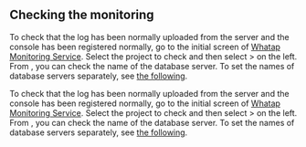 ## Checking the monitoring

<Xclude product="oracle-pro">

To check that the log has been normally uploaded from the server and the console has been registered normally, go to the initial screen of [Whatap Monitoring Service](https://service.whatap.io). Select the project to check and then select <Cmdname sid="side_management" className="uitext" /> &gt; <Cmdname sid="side_dbAgents" className="uitext" /> on the left. From <Cmdname sid="side_dbAgents" className="uitext" />, you can check the name of the database server. To set the names of database servers separately, see [the following](agent-dbx-settings#naming).

</Xclude>

<InDoc product="oracle-pro">

To check that the log has been normally uploaded from the server and the console has been registered normally, go to the initial screen of [Whatap Monitoring Service](https://service.whatap.io). Select the project to check and then select <Cmdname sid="side_management" className="uitext" /> &gt; <Cmdname sid="side_dbAgents" className="uitext" /> on the left. From <Cmdname sid="side_dbAgents" className="uitext" />, you can check the name of the database server. To set the names of database servers separately, see [the following](agent-settings#naming).

</InDoc>

<ImgLang img='db-check-monitoring-agent-lists.png' desc='' />
